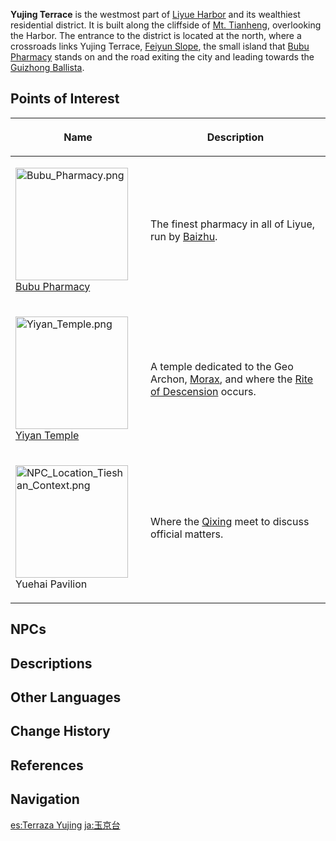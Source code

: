 {{Location Infobox
|image        = Yujing Terrace.png
|type         = Point of Interest
|region       = Liyue
|area         = Sea of Clouds
|subarea      = Liyue Harbor
}}
'''Yujing Terrace''' is the westmost part of [[Liyue Harbor]] and its wealthiest residential district. It is built along the cliffside of [[Mt. Tianheng]], overlooking the Harbor. The entrance to the district is located at the north, where a crossroads links Yujing Terrace, [[Feiyun Slope]], the small island that [[Bubu Pharmacy]] stands on and the road exiting the city and leading towards the [[Guizhong Ballista]].

==Points of Interest==
{| class="article-table alternating-colors-table tdc1" style="width: 100%;"
! style="width: 200px;" | Name
! Description
|- id="Bubu Pharmacy"
| [[File:Bubu Pharmacy.png|180px]]<br />[[Bubu Pharmacy]]
| The finest pharmacy in all of Liyue, run by [[Baizhu]].
|- id="Yiyan Temple"
| [[File:Yiyan Temple.png|180px]]<br />[[Yiyan Temple]]
| A temple dedicated to the Geo Archon, [[Morax]], and where the [[Rite of Descension]] occurs.
|- id="Yuehai Pavilion"
| [[File:NPC Location Tieshan Context.png|180px]]<br />Yuehai Pavilion
| Where the [[Qixing]] meet to discuss official matters.
|}

==NPCs==
{{Transclude|Liyue Harbor|Yujing Terrace}}

==Descriptions==
{{Description|Far from the bustling harbor, the Yujing Terrace rises along with Mt. Tianheng. Here, the Qixing and the leaders of many enterprises tirelessly drive Liyue's prosperity and stability.|Viewpoint, [[Viewpoint/Yujing Terrace|Yujing Terrace]]}}

==Other Languages==
{{Other Languages
|en      = Yujing Terrace
|zhs     = 玉京台
|zhs_rm  = Yù Jīng Tái
|zht     = 玉京臺
|zht_rm  = Yù Jīng Tái
|zh_tl   = Jade-Capital Tower
|ja      = 玉京台
|ja_rm   = Gyokukei-dai<ref>{{Ref/VO|Ganyu|About Beidou|ja}}</ref>
|ja_tl   = Jade-Capital Tower{{Sino|ja}}
|ko      = {{tt|옥경대|玉京臺}}
|ko_rm   = Okgyeong-dae
|ko_tl   = Jade-Capital Tower{{Sino|ko}}
|es      = Terraza Yujing
|es_tl   = Yujing Terrace
|fr      = Terrasse Yujing
|fr_tl   = Yujing Terrace
|ru      = Терраса Юйцзин
|ru_tl   = Yujing Terrace
|th      = Yujing Terrace
|vi      = {{tt|Ngọc Kinh Đài|玉京臺}}
|vi_tl   = Jade-Capital Tower{{Sino|vi}}
|de      = Yujing-Terrasse
|de_tl   = Yujing Terrace
|id      = Yujing Terrace
|pt      = Terraço Yujing
|pt_tl   = Yujing Terrace
|tr      = Yujing Terası
|tr_tl   = 
|it      = Belvedere di Yujing
|it_tl   = 
}}

==Change History==
{{Change History|1.0}}

==References==
{{Reflist}}

==Navigation==
{{PoI Navbox|Liyue}}

[[es:Terraza Yujing]]
[[ja:玉京台]]